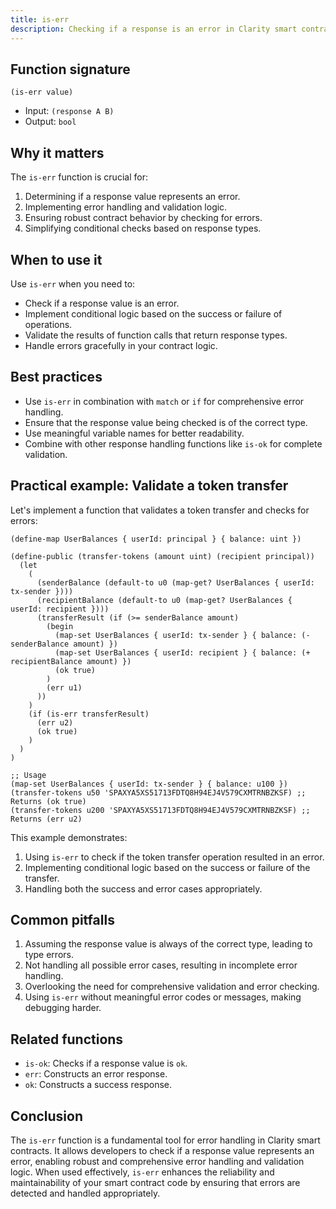 ```yaml
---
title: is-err
description: Checking if a response is an error in Clarity smart contracts.
---
```


## Function signature

```clarity
(is-err value)
```

- Input: `(response A B)`
- Output: `bool`

## Why it matters

The `is-err` function is crucial for:

1. Determining if a response value represents an error.
2. Implementing error handling and validation logic.
3. Ensuring robust contract behavior by checking for errors.
4. Simplifying conditional checks based on response types.

## When to use it

Use `is-err` when you need to:

- Check if a response value is an error.
- Implement conditional logic based on the success or failure of operations.
- Validate the results of function calls that return response types.
- Handle errors gracefully in your contract logic.

## Best practices

- Use `is-err` in combination with `match` or `if` for comprehensive error handling.
- Ensure that the response value being checked is of the correct type.
- Use meaningful variable names for better readability.
- Combine with other response handling functions like `is-ok` for complete validation.

## Practical example: Validate a token transfer

Let's implement a function that validates a token transfer and checks for errors:

```clarity
(define-map UserBalances { userId: principal } { balance: uint })

(define-public (transfer-tokens (amount uint) (recipient principal))
  (let
    (
      (senderBalance (default-to u0 (map-get? UserBalances { userId: tx-sender })))
      (recipientBalance (default-to u0 (map-get? UserBalances { userId: recipient })))
      (transferResult (if (>= senderBalance amount)
        (begin
          (map-set UserBalances { userId: tx-sender } { balance: (- senderBalance amount) })
          (map-set UserBalances { userId: recipient } { balance: (+ recipientBalance amount) })
          (ok true)
        )
        (err u1)
      ))
    )
    (if (is-err transferResult)
      (err u2)
      (ok true)
    )
  )
)

;; Usage
(map-set UserBalances { userId: tx-sender } { balance: u100 })
(transfer-tokens u50 'SPAXYA5XS51713FDTQ8H94EJ4V579CXMTRNBZKSF) ;; Returns (ok true)
(transfer-tokens u200 'SPAXYA5XS51713FDTQ8H94EJ4V579CXMTRNBZKSF) ;; Returns (err u2)
```

This example demonstrates:
1. Using `is-err` to check if the token transfer operation resulted in an error.
2. Implementing conditional logic based on the success or failure of the transfer.
3. Handling both the success and error cases appropriately.

## Common pitfalls

1. Assuming the response value is always of the correct type, leading to type errors.
2. Not handling all possible error cases, resulting in incomplete error handling.
3. Overlooking the need for comprehensive validation and error checking.
4. Using `is-err` without meaningful error codes or messages, making debugging harder.

## Related functions

- `is-ok`: Checks if a response value is `ok`.
- `err`: Constructs an error response.
- `ok`: Constructs a success response.

## Conclusion

The `is-err` function is a fundamental tool for error handling in Clarity smart contracts. It allows developers to check if a response value represents an error, enabling robust and comprehensive error handling and validation logic. When used effectively, `is-err` enhances the reliability and maintainability of your smart contract code by ensuring that errors are detected and handled appropriately.
